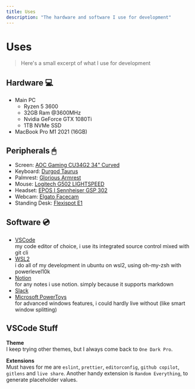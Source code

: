 ```yaml
---
title: Uses
description: "The hardware and software I use for development"
---
```


# Uses

> Here's a small excerpt of what I use for development

## Hardware <span className="font-normal">💻</span>

- Main PC
  - Ryzen 5 3600
  - 32GB Ram @3600MHz
  - Nvidia GeForce GTX 1080Ti
  - 1TB NVMe SSD
- MacBook Pro M1 2021 (16GB)

## Peripherals <span className="font-normal">🖱</span>

- Screen: [AOC Gaming CU34G2 34" Curved](https://www.amazon.de/AOC-Gaming-CU34G3S-3440x1440-DisplayPort/dp/B0968GVK6K)
- Keyboard: [Durgod Taurus](https://www.amazon.de/gp/product/B088F1CYT3)
- Palmrest: [Glorious Armrest](https://www.amazon.de/gp/product/B0191YRL6Q)
- Mouse: [Logitech G502 LIGHTSPEED](https://www.amazon.de/gp/product/B07QNYCLBJ)
- Headset: [EPOS I Sennheiser GSP 302](https://www.amazon.de/gp/product/B075ZYC92F)
- Webcam: [Elgato Facecam](https://www.amazon.de/gp/product/B0973DV11T)
- Standing Desk: [Flexispot E1](https://www.amazon.de/gp/product/B07HFZLYNH/)

## Software <span className="font-normal">💿</span>

- [VSCode](https://code.visualstudio.com/)  
  my code editor of choice, i use its integrated source control mixed with git cli
- [WSL2](https://docs.microsoft.com/en-us/windows/wsl/install-win10)  
  i do all of my development in ubuntu on wsl2, using oh-my-zsh with powerlevel10k
- [Notion](https://www.notion.so/)  
  for any notes i use notion. simply because it supports markdown
- [Slack](https://slack.com/)
- [Microsoft PowerToys](https://docs.microsoft.com/en-us/windows/powertoys/)  
  for advanced windows features, i could hardly live without (like smart window splitting)

## VSCode Stuff

**Theme**  
I keep trying other themes, but I always come back to `One Dark Pro`.

**Extensions**  
Must haves for me are `eslint`, `prettier`, `editorconfig`, `github copilot`, `gitlens` and `live share`.
Another handy extension is `Random Everything`, to generate placeholder values.
